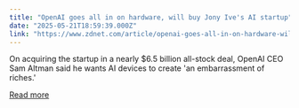```yaml
---
title: "OpenAI goes all in on hardware, will buy Jony Ive's AI startup"
date: "2025-05-21T18:59:39.000Z"
link: "https://www.zdnet.com/article/openai-goes-all-in-on-hardware-will-buy-jony-ives-ai-startup/"
---
```


On acquiring the startup in a nearly $6.5 billion all-stock deal, OpenAI CEO Sam Altman said he wants AI devices to create 'an embarrassment of riches.'

[Read more](https://www.zdnet.com/article/openai-goes-all-in-on-hardware-will-buy-jony-ives-ai-startup/)

